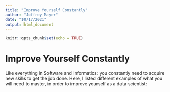 ```yaml
---
title: "Improve Yourself Constantly"
author: "Joffrey Mayer"
date: "10/17/2021"
output: html_document
---
```


```r
knitr::opts_chunk$set(echo = TRUE)
```

# Improve Yourself Constantly

Like everything in Software and Informatics: you constantly need to acquire new skills to get the job done. Here, I listed different examples of what you will need to master, in order to improve yourself as a data-scientist:


